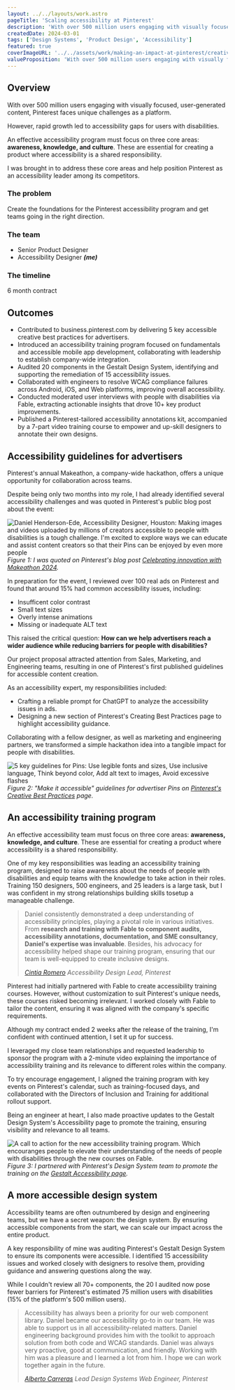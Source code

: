 ```yaml
---
layout: ../../layouts/work.astro
pageTitle: 'Scaling accessibility at Pinterest'
description: 'With over 500 million users engaging with visually focused, user-generated content, Pinterest faces unique challenges as a platform.'
createdDate: 2024-03-01
tags: ['Design Systems', 'Product Design', 'Accessibility']
featured: true
coverImageURL: '../../assets/work/making-an-impact-at-pinterest/creative-best-practices.png'
valueProposition: 'With over 500 million users engaging with visually focused, user-generated content, Pinterest faces unique challenges as a platform.'
---
```



## Overview

With over 500 million users engaging with visually focused, user-generated content, Pinterest faces unique challenges as a platform.

However, rapid growth led to accessibility gaps for users with disabilities.

An effective accessibility program must focus on three core areas: **awareness, knowledge, and culture**. These are essential for creating a product where accessibility is a shared responsibility.

I was brought in to address these core areas and help position Pinterest as an accessibility leader among its competitors.

### The problem

Create the foundations for the Pinterest accessibility program and get teams going in the right direction.

### The team

- Senior Product Designer
- Accessibility Designer **_(me)_**

### The timeline

6 month contract

## Outcomes

- Contributed to business.pinterest.com by delivering 5 key accessible creative best practices for advertisers.
- Introduced an accessibility training program focused on fundamentals and accessible mobile app development, collaborating with leadership to establish company-wide integration.
- Audited 20 components in the Gestalt Design System, identifying and supporting the remediation of 15 accessibility issues.
- Collaborated with engineers to resolve WCAG compliance failures across Android, iOS, and Web platforms, improving overall accessibility.
- Conducted moderated user interviews with people with disabilities via Fable, extracting actionable insights that drove 10+ key product improvements.
- Published a Pinterest-tailored accessibility annotations kit, accompanied by a 7-part video training course to empower and up-skill designers to annotate their own designs.

## Accessibility guidelines for advertisers

Pinterest's annual Makeathon, a company-wide hackathon, offers a unique opportunity for collaboration across teams.

Despite being only two months into my role, I had already identified several accessibility challenges and was quoted in Pinterest's public blog post about the event:

<Image
  src={quote}
  alt="Daniel Henderson-Ede, Accessibility Designer, Houston: Making images and videos uploaded by millions of creators accessible to people with disabilities is a tough challenge. I'm excited to explore ways we can educate and assist content creators so that their Pins can be enjoyed by even more people"
/>
*Figure 1: I was quoted on Pinterest's blog post [Celebrating innovation with
Makeathon
2024](https://www.pinterestcareers.com/life-at-pinterest-blog/pinterest-life/celebrating-innovation-with-makeathon-2024/#:~:text=Daniel%20Henderson%2DEde%2C%20Accessibility%20Designer%2C%20Houston%3A%20Making%20images%20and%20videos%20uploaded%20by%20millions%20of%20creators%20accessible%20to%20people%20with%20disabilities%20is%20a%20tough%20challenge.%20I%27m%20excited%20to%20explore%20ways%20we%20can%20educate%20and%20assist%20content%20creators%20so%20that%20their%20Pins%20can%20be%20enjoyed%20by%20even%20more%20people!).*

In preparation for the event, I reviewed over 100 real ads on Pinterest and found that around 15% had common accessibility issues, including:

- Insufficent color contrast
- Small text sizes
- Overly intense animations
- Missing or inadequate ALT text

This raised the critical question:
**How can we help advertisers reach a wider audience while reducing barriers for people with disabilities?**

Our project proposal attracted attention from Sales, Marketing, and Engineering teams, resulting in one of Pinterest's first published guidelines for accessible content creation.

As an accessibility expert, my responsibilities included:

- Crafting a reliable prompt for ChatGPT to analyze the accessibility issues in ads.
- Designing a new section of Pinterest's Creating Best Practices page to highlight accessibility guidance.

Collaborating with a fellow designer, as well as marketing and engineering partners, we transformed a simple hackathon idea into a tangible impact for people with disabilities.

<Image
  src={creativeBestPractices}
  alt="5 key guidelines for Pins: Use legible fonts and sizes, Use inclusive language, Think beyond color, Add alt text to images, Avoid excessive flashes"
/>
*Figure 2: "Make it accessible" guidelines for advertiser Pins on [Pinterest's
Creative Best
Practices](https://business.pinterest.com/creative-best-practices/#:~:text=timely%20content%20regularly-,Make%20it%20accessible,-Use%20legible%20fonts)
page.*

## An accessibility training program

An effective accessibility team must focus on three core areas: **awareness, knowledge, and culture**. These are essential for creating a product where accessibility is a shared responsibility.

One of my key responsibilities was leading an accessibility training program, designed to raise awareness about the needs of people with disabilities and equip teams with the knowledge to take action in their roles. Training 150 designers, 500 engineers, and 25 leaders is a large task, but I was confident in my strong relationships building skills tosetup a manageable challenge.

> Daniel consistently demonstrated a deep understanding of accessibility principles, playing a pivotal role in various initiatives. From **research and training with Fable to component audits, accessibility annotations, documentation, and SME consultancy**, **Daniel's expertise was invaluable**. Besides, his advocacy for accessibility helped shape our training program, ensuring that our team is well-equipped to create inclusive designs.
>
> <cite>[Cintia Romero](https://www.linkedin.com/in/cintiaaaromero/)</cite>
> <cite>Accessibility Design Lead, Pinterest</cite>

Pinterest had initially partnered with Fable to create accessibility training courses. However, without customization to suit Pinterest's unique needs, these courses risked becoming irrelevant. I worked closely with Fable to tailor the content, ensuring it was aligned with the company's specific requirements.

Although my contract ended 2 weeks after the release of the training, I'm confident with continued attention, I set it up for success.

I leveraged my close team relationships and requested leadership to sponsor the program with a 2-minute video explaining the importance of accessibility training and its relevance to different roles within the company.

To try encourage engagement, I aligned the training program with key events on Pinterest's calendar, such as training-focused days, and collaborated with the Directors of Inclusion and Training for additional rollout support.

Being an engineer at heart, I also made proactive updates to the Gestalt Design System's Accessibility page to promote the training, ensuring visibility and relevance to all teams.

<Image
  src={training}
  alt="A call to action for the new accessibility training program. Which encouranges people to elevate their understanding of the needs of people with disabilities through the new courses on Fable."
/>
*Figure 3: I partnered with Pinterest's Design System team to promote the
training on the [Gestalt Accessibility
page](https://gestalt.pinterest.systems/foundations/accessibility).*

## A more accessible design system

Accessibility teams are often outnumbered by design and engineering teams, but we have a secret weapon: the design system. By ensuring accessible components from the start, we can scale our impact across the entire product.

A key responsibility of mine was auditing Pinterest's Gestalt Design System to ensure its components were accessible. I identified 15 accessibility issues and worked closely with designers to resolve them, providing guidance and answering questions along the way.

While I couldn't review all 70+ components, the 20 I audited now pose fewer barriers for Pinterest's estimated 75 million users with disabilities (15% of the platform's 500 million users).

> Accessibility has always been a priority for our web component library. Daniel became our accessibility go-to in our team. He was able to support us in all accessibility-related matters. Daniel engineering background provides him with the toolkit to approach solution from both code and WCAG standards. Daniel was always very proactive, good at communication, and friendly. Working with him was a pleasure and I learned a lot from him. I hope we can work together again in the future.
>
> <cite>[Alberto Carreras](https://www.linkedin.com/in/albertcarreras/)</cite>
> <cite>Lead Design Systems Web Engineer, Pinterest</cite>
